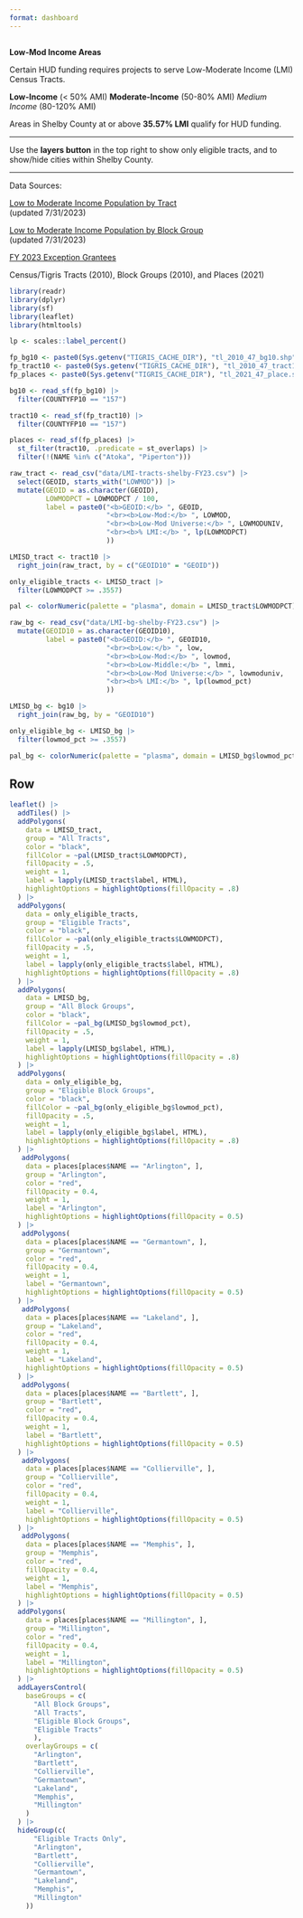 ```yaml
---
format: dashboard
---
```


## {.sidebar}

**Low-Mod Income Areas**

Certain HUD funding requires projects to serve Low-Moderate Income (LMI) Census Tracts. 

**Low-Income** (< 50% AMI)
**Moderate-Income** (50-80% AMI)
*Medium Income* (80-120% AMI)

Areas in Shelby County at or above **35.57% LMI** qualify for HUD funding.

---

Use the **layers button** in the top right to show only eligible tracts, and to show/hide cities within Shelby County.

---

Data Sources:

[Low to Moderate Income Population by Tract](https://hudgis-hud.opendata.arcgis.com/datasets/HUD::low-to-moderate-income-population-by-tract/about) 
<br>(updated 7/31/2023)

[Low to Moderate Income Population by Block Group](https://hudgis-hud.opendata.arcgis.com/datasets/HUD::low-to-moderate-income-population-by-block-group/about)
<br>(updated 7/31/2023)

[FY 2023 Exception Grantees](https://www.hudexchange.info/programs/acs-low-mod-summary-data/acs-low-mod-summary-data-exception-grantees/)

Census/Tigris Tracts (2010), Block Groups (2010), and Places (2021)

```r
library(readr)
library(dplyr)
library(sf)
library(leaflet)
library(htmltools)

lp <- scales::label_percent()
```

```r
fp_bg10 <- paste0(Sys.getenv("TIGRIS_CACHE_DIR"), "tl_2010_47_bg10.shp")
fp_tract10 <- paste0(Sys.getenv("TIGRIS_CACHE_DIR"), "tl_2010_47_tract10.shp")
fp_places <- paste0(Sys.getenv("TIGRIS_CACHE_DIR"), "tl_2021_47_place.shp")

bg10 <- read_sf(fp_bg10) |> 
  filter(COUNTYFP10 == "157")

tract10 <- read_sf(fp_tract10) |> 
  filter(COUNTYFP10 == "157")

places <- read_sf(fp_places) |> 
  st_filter(tract10, .predicate = st_overlaps) |> 
  filter(!(NAME %in% c("Atoka", "Piperton")))

```

```r
raw_tract <- read_csv("data/LMI-tracts-shelby-FY23.csv") |> 
  select(GEOID, starts_with("LOWMOD")) |> 
  mutate(GEOID = as.character(GEOID),
         LOWMODPCT = LOWMODPCT / 100,
         label = paste0("<b>GEOID:</b> ", GEOID, 
                        "<br><b>Low-Mod:</b> ", LOWMOD,
                        "<br><b>Low-Mod Universe:</b> ", LOWMODUNIV,
                        "<br><b>% LMI:</b> ", lp(LOWMODPCT)
                        ))

LMISD_tract <- tract10 |> 
  right_join(raw_tract, by = c("GEOID10" = "GEOID"))

only_eligible_tracts <- LMISD_tract |> 
  filter(LOWMODPCT >= .3557)

pal <- colorNumeric(palette = "plasma", domain = LMISD_tract$LOWMODPCT)
```

```r
raw_bg <- read_csv("data/LMI-bg-shelby-FY23.csv") |> 
  mutate(GEOID10 = as.character(GEOID10),
         label = paste0("<b>GEOID:</b> ", GEOID10, 
                        "<br><b>Low:</b> ", low,
                        "<br><b>Low-Mod:</b> ", lowmod,
                        "<br><b>Low-Middle:</b> ", lmmi,
                        "<br><b>Low-Mod Universe:</b> ", lowmoduniv,
                        "<br><b>% LMI:</b> ", lp(lowmod_pct)
                        ))

LMISD_bg <- bg10 |> 
  right_join(raw_bg, by = "GEOID10")

only_eligible_bg <- LMISD_bg |> 
  filter(lowmod_pct >= .3557)

pal_bg <- colorNumeric(palette = "plasma", domain = LMISD_bg$lowmod_pct)
```


## Row

```r
leaflet() |> 
  addTiles() |> 
  addPolygons(
    data = LMISD_tract,
    group = "All Tracts",
    color = "black",
    fillColor = ~pal(LMISD_tract$LOWMODPCT),
    fillOpacity = .5,
    weight = 1,
    label = lapply(LMISD_tract$label, HTML),
    highlightOptions = highlightOptions(fillOpacity = .8)
  ) |> 
  addPolygons(
    data = only_eligible_tracts,
    group = "Eligible Tracts",
    color = "black",
    fillColor = ~pal(only_eligible_tracts$LOWMODPCT),
    fillOpacity = .5,
    weight = 1,
    label = lapply(only_eligible_tracts$label, HTML),
    highlightOptions = highlightOptions(fillOpacity = .8)
  ) |> 
  addPolygons(
    data = LMISD_bg,
    group = "All Block Groups",
    color = "black",
    fillColor = ~pal_bg(LMISD_bg$lowmod_pct),
    fillOpacity = .5,
    weight = 1,
    label = lapply(LMISD_bg$label, HTML),
    highlightOptions = highlightOptions(fillOpacity = .8)
  ) |> 
  addPolygons(
    data = only_eligible_bg,
    group = "Eligible Block Groups",
    color = "black",
    fillColor = ~pal_bg(only_eligible_bg$lowmod_pct),
    fillOpacity = .5,
    weight = 1,
    label = lapply(only_eligible_bg$label, HTML),
    highlightOptions = highlightOptions(fillOpacity = .8)
  ) |> 
   addPolygons(
    data = places[places$NAME == "Arlington", ],
    group = "Arlington",
    color = "red",
    fillOpacity = 0.4,
    weight = 1,
    label = "Arlington",
    highlightOptions = highlightOptions(fillOpacity = 0.5)
  ) |> 
   addPolygons(
    data = places[places$NAME == "Germantown", ],
    group = "Germantown",
    color = "red",
    fillOpacity = 0.4,
    weight = 1,
    label = "Germantown",
    highlightOptions = highlightOptions(fillOpacity = 0.5)
  ) |> 
   addPolygons(
    data = places[places$NAME == "Lakeland", ],
    group = "Lakeland",
    color = "red",
    fillOpacity = 0.4,
    weight = 1,
    label = "Lakeland",
    highlightOptions = highlightOptions(fillOpacity = 0.5)
  ) |> 
   addPolygons(
    data = places[places$NAME == "Bartlett", ],
    group = "Bartlett",
    color = "red",
    fillOpacity = 0.4,
    weight = 1,
    label = "Bartlett",
    highlightOptions = highlightOptions(fillOpacity = 0.5)
  ) |> 
   addPolygons(
    data = places[places$NAME == "Collierville", ],
    group = "Collierville",
    color = "red",
    fillOpacity = 0.4,
    weight = 1,
    label = "Collierville",
    highlightOptions = highlightOptions(fillOpacity = 0.5)
  ) |> 
   addPolygons(
    data = places[places$NAME == "Memphis", ],
    group = "Memphis",
    color = "red",
    fillOpacity = 0.4,
    weight = 1,
    label = "Memphis",
    highlightOptions = highlightOptions(fillOpacity = 0.5)
  ) |> 
  addPolygons(
    data = places[places$NAME == "Millington", ],
    group = "Millington",
    color = "red",
    fillOpacity = 0.4,
    weight = 1,
    label = "Millington",
    highlightOptions = highlightOptions(fillOpacity = 0.5)
  ) |> 
  addLayersControl(
    baseGroups = c(
      "All Block Groups", 
      "All Tracts", 
      "Eligible Block Groups",
      "Eligible Tracts"
      ),
    overlayGroups = c(
      "Arlington",
      "Bartlett",
      "Collierville",
      "Germantown",
      "Lakeland",
      "Memphis",
      "Millington"
    )
  ) |> 
  hideGroup(c(
      "Eligible Tracts Only",
      "Arlington",
      "Bartlett",
      "Collierville",
      "Germantown",
      "Lakeland",
      "Memphis",
      "Millington"
    ))
```

